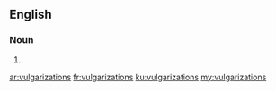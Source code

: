==English==

===Noun===
{{head|en|plural}}

# {{plural of|vulgarization|lang=en}}

[[ar:vulgarizations]]
[[fr:vulgarizations]]
[[ku:vulgarizations]]
[[my:vulgarizations]]